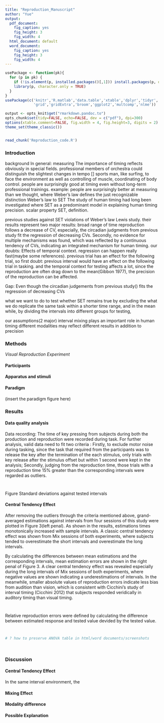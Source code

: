 ```yaml
---
title: "Reproduction_Manuscript"
author: "Yue"
output:
  pdf_document:
    fig_caption: yes
    fig_height: 3
    fig_width: 4
  html_document: default
  word_document:
    fig_caption: yes
    fig_height: 3
    fig_width: 4
---
```



```r
usePackage <- function(pk){
  for (p in pk) {
    if (!is.element(p, installed.packages()[,1])) install.packages(p, dep = TRUE)
    library(p, character.only = TRUE)
  }
}
usePackage(c('knitr','R.matlab','data.table','xtable','dplyr','tidyr',
             'grid','gridExtra','broom','ggplot2','multcomp','nlme'))

output <- opts_knit$get("rmarkdown.pandoc.to")
opts_chunk$set(tidy=FALSE, echo=FALSE, dev = c("pdf"), dpi=300)
options(xtable.comment=FALSE, fig.width = 4, fig.height=3, digits = 2) #hide % comments
theme_set(theme_classic())


read_chunk('Reproduction_code.R')

```

### Introduction

background
In general: measuring 
The importance of timing reflects obviously in special fields.
professional members of orchestra could distinguish the slightest changes in tempo []
sports man, like surfing, to face the environment as well as controlling of muscle, coordinating of body control.
people are surprisingly good at timing even without long-term professional trainings. 
example: people are surprisingly better at measuring than we thought, where Weber’s law defines the just recognizable distinction 
Weber’s law to SET
The study of human timing had long been investigated where SET as a predominant model in explaining human timing precision.
scalar property
SET, definition.

previous studies against SET
violations of Weber’s law
Lewis study. their results represent two major results: broad range of time reproduction follows a decrease of CV, especially, the circadian judgments from previous study fit the regression of decreasing CVs. Secondly, no evidence for multiple mechanisms was found, which was reflected by a continuous tendency of CVs, indicating an integrated mechanism for human timing.
our doubts:
Effects of temporal context.
regression can happen really fast(maybe some references). previous trial has an effect for the following trial, so first doubt: previous interval would have an effect on the following trial in tasking.
and the temporal context for testing affects a lot, since the reproduction are often drag down to the mean(Gibbon 1977), the precision of the reproduction can be affected. 



Gap:  Even though the circadian judgements from previous study() fits the regression of decreasing CVs 

what we want to do
to test whether SET remains true by excluding the 
what we do
replicate the same task within a shorter time range, and in the mean while, by dividing the intervals into different groups for testing, 

our assumptions(2 major)
interval mixing plays an important role in human timing
different modalities may reflect different results in addition to precision



### Methods

*Visual Reproduction Experiment*


#### Participants

#### Apparatus and stimuli

#### Paradigm
(insert the paradigm figure here)



### Results
#### Data quality analysis

Data recording: The time of key pressing from subjects during both the production and reproduction were recorded during task. For further analysis, valid data need to fit two criteria : Firstly, to exclude motor noise during tasking, since the task that required from the participants was to release the key after the termination of the each stimulus,  only trials with key release after the stimulus offset but within 1 second were kept in the analysis; Secondly, judging from the reproduction time, those trials with a reproduction time 15% greater than the corresponding intervals were regarded as outliers.



```r

```


```r

```

Figure Standard deviations against tested intervals

#### Central Tendency Effect

After removing the outliers through the criteria mentioned above, grand-averaged estimations against intervals from four sessions of this study were plotted in Figure 3(left penal). As shown in the results, estimations times monotonically increased with sample intervals.  A classic central tendency effect was shown from Mix sessions of both experiments, where subjects tended to overestimate the short intervals and overestimate the long intervals. 

By calculating the differences between mean estimations and the corresponding intervals, mean estimation errors are shown in the right penal of Figure 3. A clear central tendency effect was revealed especially during the long intervals of Mix sessions of both experiments, where negative values are shown indicating a underestimations of intervals.
In the meanwhile, smaller absolute values of reproduction errors indicate less bias from audition than vision, which is consistent with Cicchini’s study of interval timing (Cicchini 2012) that subjects responded veridically in auditory timing than visual timing.

```r

```


```r

```

Relative reproduction errors were defined by calculating the difference between estimated response and tested value devided by the tested value. 


```r

```




```r
```


```r
# ? how to preserve ANOVA table in html/word documents/screenshots
```


```r

```

```r

```
### Discussion

#### Central Tendency Effect
In the same interval environment, the 

#### Mixing Effect

#### Modality difference

#### Possible Explanation



